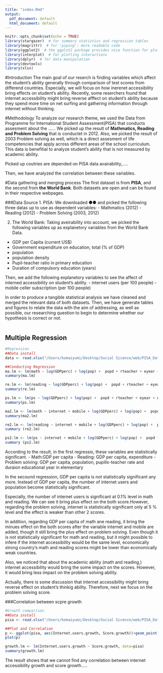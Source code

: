 ```yaml
---
title: "index.Rmd"
output:
  pdf_document: default
  html_document: default
---
```


```r
knitr::opts_chunk$set(echo = TRUE)
library(stargazer)  # for summary statistics and regression tables
library(magrittr)  # for 'piping': more readable code
library(ggplot2)  # the ggplot2 package provides nice function for plotting
library(interplot)  # for plotting interactions
library(dplyr)  # for data manipulation
library(devtools)
library(xlsx)
```

#Introduction
The main goal of our reserch is finding variables which affect the student's ability generally through comparison of test scores from differend countries. Especially, we will focus on how inerenet accessibility bring effects on student's ability. 
Recently, some reserchers found that internet accessibility might bring reverse afffect on student's ability because they spend more time on net surfing and gathering information through internet without thinking.

#Methodology
To analyze our research theme, we used the Data from Programme for International Student Assessment(PISA) that conducts assesment about the ......
We picked up the result of **Mathmatics, Reading and Problem Solving** that is conductet in 2012. Also, we picked the result of 2003 Problem solving as well, which is a direct assesment of life competencies that apply across different areas of the school curriculum. This data is benefitial to analyze student's ability that is not measured by academic ability.

Picked up coutries are depended on PISA data avairability,.....

Then, we have analyzed the correlation between these variables.

#Data gathering and merging process
The first dataset is from **PISA**, and the second from **the World Bank**. Both datasets are open and can be found in their respective webpages.

###Data Source
1. PISA: 
We downloaded ●● and picked the following three datas up to use as dependent variables:
- Mathmatics (2012)
- Reading (2012)
- Problem Solving (2003, 2012)

2. The World Bank:
Taking aveirability into account, we picked the following variables up as explanetory variables from the World Bank Data.
- GDP per Capita (current US$)
- Government expenditure on education, total (% of GDP)
- population
- population density
- Pupil-teacher ratio in primary education
- Duration of compulsory education (years)

Then, we add the following explanetory variables to see the affect of interned accessibility on student's ability.
- internet users (per 100 people)
- mobile celler subscription (per 100 people)

In order to produce a tangible statistical analysis we have cleaned and merged the relevant data of both datasets. Then, we have generate tables and figures to relate the data with the aim of addressing, as well as possible, our researching question to begin to determine whether our hypothesis is correct or not.


```r

```

## Multiple Regression
```r
#Regression
##Data install
data <- read.xlsx("/Users/komaiyumi/Desktop/Social Sicence/web/PISA_Data.xlsx",1)

##Conducting Regression
ma.lm <- lm(math ~ log(GDPperc) + log(pop) +  popd + rteacher + eyear + expend,data = data)
summary(ma.lm)

re.lm <- lm(reading ~ log(GDPperc) + log(pop) +  popd + rteacher + eyear + expend, data = data )
summary(re.lm)

ps.lm <- lm(ps ~ log(GDPperc) + log(pop) +  popd + rteacher + eyear + expend, data = data)
summary(ps.lm)

ma2.lm <- lm(math ~ internet + mobile + log(GDPperc) + log(pop) +  popd + rteacher + eyear + expend,data = data)
summary(ma2.lm)

re2.lm <- lm(reading ~ internet + mobile + log(GDPperc) + log(pop) +  popd + rteacher + eyear + expend,data = data )
summary (re2.lm)

ps2.lm <- lm(ps ~ internet + mobile + log(GDPperc) + log(pop) +  popd + rteacher + eyear + expend, data = data)
summary (ps2.lm)

```

According to the result, in the first regressio, these variables are statistically significant.
- Math:GDP per capita
- Reading: GDP per capita, expenditure
- Problem solving: GDP per capita, population, pupills-teacher rate and duraion educational year in elementary 

In the secound regression, GDP per capita is not statistically significant any more. Instead of GDP per capita, the number of internet users and population become statistically significant. 

Especially, the number of internet users is significant at 0.1% level in math and reading. We can see it bring plus effect on the both score.However, regarding the problem solving, internet is statistically significant only at 5 % level and the effect is weaker than other 2 scores.

In addition, regarding GDP per capita of math ane reading, it bring the minues effect on the both scores after the variable internet and mobile are added, though it still bring the plus effect on problem solving. Even though it is not statistically significant for math and reading, but it might possible to infere if the internet accessibility would be the same level, economically strong country's math and reading scores might be lower than economically weak countries.

Also, we noticed that about the academic ability (math and reading,) internet accessibility would bring the some impact on the scores. However, it would bring less impact on the problem solving ability.

Actually, there is some discussion that internet accessibility might bring reverse effect on student's thinkig ability. Therefore, next we focus on the problem solving score.

###Correlation between scpre growth
```r
#Growth comparison
##Data install
pisa <- read.xlsx("/Users/komaiyumi/Desktop/Social Sicence/web/PISA_Data.xlsx",2)

##Plot and Correlation
p <- ggplot(pisa, aes(Internet.users.growth, Score.growth))+geom_point()
plot(p)

growth.lm <- lm(Internet.users.growth ~ Score.growth, data=pisa)
summary(growth.lm)

```
The result shows that we cannot find any correlation between internet accessibility growth and score growth.....

